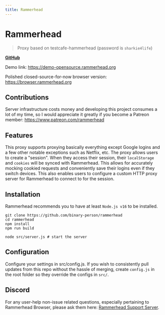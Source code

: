 ```yaml
---
title: Rammerhead
---
```


# Rammerhead

> Proxy based on testcafe-hammerhead (password is `sharkie4life`)

[**GitHub**](https://github.com/binary-person/rammerhead)

Demo link: https://demo-opensource.rammerhead.org

Polished closed-source-for-now browser version: https://browser.rammerhead.org

## Contributions

Server infrastructure costs money and developing this project consumes a lot of my time, so I would appreciate it greatly if you become a Patreon member: https://www.patreon.com/rammerhead

## Features

This proxy supports proxying basically everything except Google logins and a few other notable exceptions such as Netflix, etc.
The proxy allows users to create a "session". When they access their session, their `localStorage` and `cookies` will be synced with Rammerhead. This allows for accurately mocking cookied requests and conveniently save their logins even if they switch devices. This also enables users to configure a custom HTTP proxy server for Rammerhead to connect to for the session.

## Installation

Rammerhead recommends you to have at least `Node.js v16` to be installed.

```
git clone https://github.com/binary-person/rammerhead
cd rammerhead
npm install
npm run build

node src/server.js # start the server
```

## Configuration

Configure your settings in src/config.js. If you wish to consistently pull updates from this repo without the hassle of merging, create `config.js` in the root folder so they override the configs in `src/`.

## Discord

For any user-help non-issue related questions, especially pertaining to Rammerhead Browser, please ask them here: [Rammerhead Support Server](https://discord.gg/VNT4E7gN5Y).
